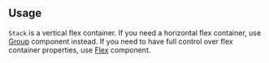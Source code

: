 

## Usage

`Stack` is a vertical flex container. If you need a horizontal flex container, use [Group](/core/group)
component instead. If you need to have full control over flex container properties, use [Flex](/core/flex) component.

<Demo data={StackDemos.configurator} />

<FlexboxGapSupport component="Stack" />
